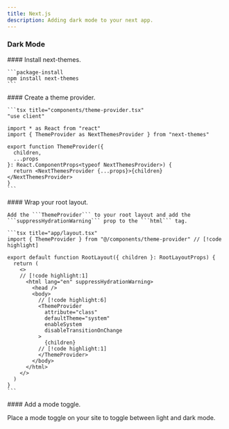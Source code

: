 ```yaml
---
title: Next.js
description: Adding dark mode to your next app.
---
```


### Dark Mode

<Steps>
  <Step>
    #### Install next-themes.

    ```package-install
    npm install next-themes
    ```

  </Step>
  
  <Step>
    #### Create a theme provider.

    ```tsx title="components/theme-provider.tsx"
    "use client"

    import * as React from "react"
    import { ThemeProvider as NextThemesProvider } from "next-themes"

    export function ThemeProvider({
      children,
      ...props
    }: React.ComponentProps<typeof NextThemesProvider>) {
      return <NextThemesProvider {...props}>{children}</NextThemesProvider>
    }
    ```

  </Step>

  <Step>
    #### Wrap your root layout.

    Add the ```ThemeProvider``` to your root layout and add the ```suppressHydrationWarning``` prop to the ```html``` tag.

    ```tsx title="app/layout.tsx"
    import { ThemeProvider } from "@/components/theme-provider" // [!code highlight]

    export default function RootLayout({ children }: RootLayoutProps) {
      return (
        <>
        // [!code highlight:1]
          <html lang="en" suppressHydrationWarning>
            <head />
            <body>
              // [!code highlight:6]
              <ThemeProvider
                attribute="class"
                defaultTheme="system"
                enableSystem
                disableTransitionOnChange
              >
                {children}
              // [!code highlight:1]
              </ThemeProvider>
            </body>
          </html>
        </>
      )
    }
    ```

  </Step>

  <Step>
  #### Add a mode toggle.

  Place a mode toggle on your site to toggle between light and dark mode.

  <ComponentTabs name="mode-toggle" />

  </Step>

</Steps>
